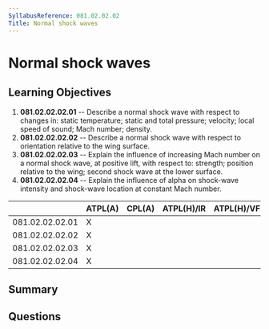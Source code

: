 ```yaml
---
SyllabusReference: 081.02.02.02
Title: Normal shock waves
---
```


# Normal shock waves

## Learning Objectives

1.  **081.02.02.02.01** -- Describe a normal shock wave with respect to changes
    in: static temperature; static and total pressure; velocity; local speed of
    sound; Mach number; density.
2.  **081.02.02.02.02** -- Describe a normal shock wave with respect to
    orientation relative to the wing surface.
3.  **081.02.02.02.03** -- Explain the influence of increasing Mach number on a
    normal shock wave, at positive lift, with respect to: strength; position
    relative to the wing; second shock wave at the lower surface.
4.  **081.02.02.02.04** -- Explain the influence of alpha on shock-wave intensity
    and shock-wave location at constant Mach number.

|                 | ATPL(A) | CPL(A) | ATPL(H)/IR | ATPL(H)/VFR | CPL(H) | IR | CBIR(A) |
| --------------- | ------- | ------ | ---------- | ----------- | ------ | -- | ------- |
| 081.02.02.02.01 | X       |        |            |             |        |    |         |
| 081.02.02.02.02 | X       |        |            |             |        |    |         |
| 081.02.02.02.03 | X       |        |            |             |        |    |         |
| 081.02.02.02.04 | X       |        |            |             |        |    |         |

## Summary

## Questions
